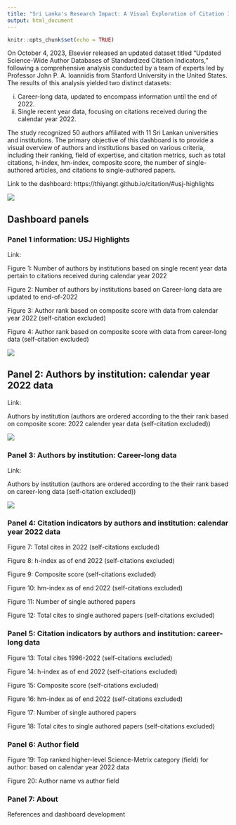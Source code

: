 ```yaml
---
title: "Sri Lanka's Research Impact: A Visual Exploration of Citation Indicators"
output: html_document
---
```


```r
knitr::opts_chunk$set(echo = TRUE)
```




On October 4, 2023, Elsevier released an updated dataset titled "Updated Science-Wide Author Databases of Standardized Citation Indicators," following a comprehensive analysis conducted by a team of experts led by Professor John P. A. Ioannidis from Stanford University in the United States. The results of this analysis yielded two distinct datasets:

i) Career-long data, updated to encompass information until the end of 2022.
ii) Single recent year data, focusing on citations received during the calendar year 2022.


The study recognized 50 authors affiliated with 11 Sri Lankan universities and institutions. The primary objective of this dashboard is to provide a visual overview of authors and institutions based on various criteria, including their ranking, field of expertise, and citation metrics, such as total citations, h-index, hm-index, composite score, the number of single-authored articles, and citations to single-authored papers.

Link to the dashboard: https://thiyangt.github.io/citation/#usj-highlights

![](demo.gif)

## Dashboard panels

### Panel 1 information: USJ Highlights

Link: 

Figure 1: Number of authors by institutions based on single recent year data pertain to citations received during calendar year 2022

Figure 2: Number of authors by institutions based on Career-long data are updated to end-of-2022

Figure 3: Author rank based on composite score with data from calendar year 2022 (self-citation excluded)

Figure 4: Author rank based on composite score with data from career-long data (self-citation excluded)

![](1.png)

## Panel 2: Authors by institution: calendar year 2022 data

Link: 

Authors by institution (authors are ordered according to the their rank based on composite score: 2022 calender year data (self-citation excluded))

![](2.png)

### Panel 3: Authors by institution: Career-long data

Link: 

Authors by institution (authors are ordered according to the their rank based on career-long data (self-citation excluded))

![](3.png)

### Panel 4: Citation indicators by authors and institution: calendar year 2022 data

Figure 7: Total cites in 2022 (self-citations excluded)

Figure 8: h-index as of end 2022 (self-citations excluded)

Figure 9: Composite score (self-citations excluded)

Figure 10: hm-index as of end 2022 (self-citations excluded)

Figure 11: Number of single authored papers

Figure 12: Total cites to single authored papers (self-citations excluded)

### Panel 5: Citation indicators by authors and institution: career-long data

Figure 13: Total cites 1996-2022 (self-citations excluded)

Figure 14: h-index as of end 2022 (self-citations excluded)


Figure 15: Composite score (self-citations excluded)

Figure 16: hm-index as of end 2022 (self-citations excluded)

Figure 17: Number of single authored papers

Figure 18: Total cites to single authored papers (self-citations excluded)

### Panel 6: Author field

Figure 19: Top ranked higher-level Science-Metrix category (field) for author: based on calendar year 2022 data

Figure 20: Author name vs author field 

### Panel 7: About 

References and dashboard development